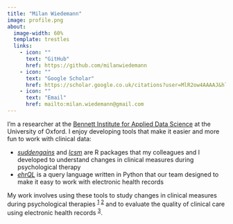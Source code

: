 ```yaml
---
title: "Milan Wiedemann"
image: profile.png
about:
  image-width: 60%
  template: trestles
  links:
    - icon: ""
      text: "GitHub"
      href: https://github.com/milanwiedemann
    - icon: ""
      text: "Google Scholar"
      href: https://scholar.google.co.uk/citations?user=MlR2ow4AAAAJ&hl=en
    - icon: ""
      text: "Email"
      href: mailto:milan.wiedemann@gmail.com
---
```


I'm a researcher at the [Bennett Institute for Applied Data Science](https://www.bennett.ox.ac.uk/) at the University of Oxford.
I enjoy developing tools that make it easier and more fun to work with clinical data:

- [*suddengains*](https://milanwiedemann.github.io/suddengains/) and [*lcsm*](https://milanwiedemann.github.io/lcsm/) are R packages that my colleagues and I developed to understand changes in clinical measures during psychological therapy
- [*ehrQL*](https://github.com/opensafely-core/ehrql) is a query language written in Python that our team designed to make it easy to work with electronic health records


My work involves using these tools to study changes in clinical measures during psychological therapies ^[1](https://doi.org/10.1016/j.brat.2023.104407)^ ^[2](https://doi.org/10.1037/ccp0000488)^ and to evaluate the quality of clinical care using electronic health records ^[3](https://www.medrxiv.org/content/10.1101/2023.07.20.23292883v2)^.